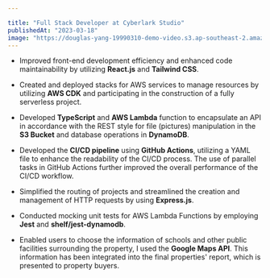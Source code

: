 ```yaml
---

title: "Full Stack Developer at Cyberlark Studio"
publishedAt: "2023-03-18"
image: "https://douglas-yang-19990310-demo-video.s3.ap-southeast-2.amazonaws.com/cyberlark.jpeg"
---
```


- Improved front-end development efficiency and enhanced code maintainability by utilizing **React.js** and **Tailwind CSS**.

- Created and deployed stacks for AWS services to manage resources by utilizing **AWS CDK** and participating in the construction of a fully serverless project.

- Developed **TypeScript** and **AWS Lambda** function to encapsulate an API in accordance with the REST style for file (pictures) manipulation in the **S3 Bucket** and database operations in **DynamoDB**.

- Developed the **CI/CD pipeline** using **GitHub Actions**, utilizing a YAML file to enhance the readability of the CI/CD process. The use of parallel tasks in GitHub Actions further improved the overall performance of the CI/CD workflow.

- Simplified the routing of projects and streamlined the creation and management of HTTP requests by using **Express.js**.

- Conducted mocking unit tests for AWS Lambda Functions by employing **Jest** and **shelf/jest-dynamodb**.

- Enabled users to choose the information of schools and other public facilities surrounding the property, I used the **Google Maps API**. This information has been integrated into the final properties' report, which is presented to property buyers.
